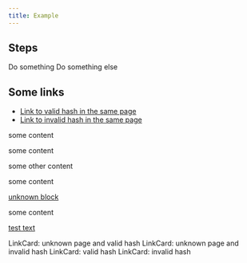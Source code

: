 ```yaml
---
title: Example
---
```



## Steps

<CardGrid stagger>
  <Card title="Step 1">Do something</Card>
  <Card title="Step 2">Do something else</Card>
</CardGrid>

## Some links

- [Link to valid hash in the same page](#some-links)
- [Link to invalid hash in the same page](#unknown)

<div id="aBlock">
some content

some content

some <span id="aText">other</span> content

some content

<a href="#unknownBlock">unknown block</a>

some content

  <a href="#unknownText">
    test text
  </a>
</div>

<CardGrid>
  <LinkCard title="LinkCard: page and valid hash" href="/test/#title" />
  <LinkCard title="LinkCard: page and invalid hash" href="/test/#unknown" />
  <LinkCard title="LinkCard: valid hash" href="#steps" />
  <LinkCard title="LinkCard: invalid hash" href="#unknown" />
</CardGrid>

<LinkButton href="/test/#title">LinkCard: unknown page and valid hash</LinkButton>
<LinkButton href="/test/#title">LinkCard: unknown page and invalid hash</LinkButton>
<LinkButton href="#steps">LinkCard: valid hash</LinkButton>
<LinkButton href="#unknown">LinkCard: invalid hash</LinkButton>
